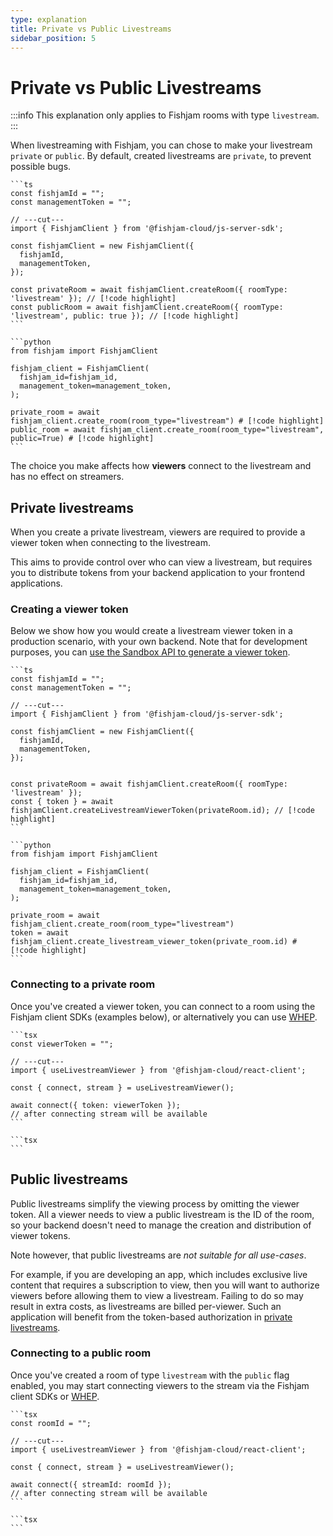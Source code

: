 ```yaml
---
type: explanation
title: Private vs Public Livestreams
sidebar_position: 5
---
```



# Private vs Public Livestreams

:::info
This explanation only applies to Fishjam rooms with type `livestream`.
:::

When livestreaming with Fishjam, you can chose to make your livestream `private` or `public`.
By default, created livestreams are `private`, to prevent possible bugs.

<Tabs groupId="language">
  <TabItem value="ts" label="Typescript">
  
    ```ts
    const fishjamId = "";
    const managementToken = "";

    // ---cut---
    import { FishjamClient } from '@fishjam-cloud/js-server-sdk';

    const fishjamClient = new FishjamClient({
      fishjamId,
      managementToken,
    });

    const privateRoom = await fishjamClient.createRoom({ roomType: 'livestream' }); // [!code highlight]
    const publicRoom = await fishjamClient.createRoom({ roomType: 'livestream', public: true }); // [!code highlight]
    ```

  </TabItem>

  <TabItem value="python" label="Python">

    ```python
    from fishjam import FishjamClient

    fishjam_client = FishjamClient(
      fishjam_id=fishjam_id,
      management_token=management_token,
    );

    private_room = await fishjam_client.create_room(room_type="livestream") # [!code highlight]
    public_room = await fishjam_client.create_room(room_type="livestream", public=True) # [!code highlight]
    ```

  </TabItem>
</Tabs>

The choice you make affects how **viewers** connect to the livestream and has no effect on streamers.

## Private livestreams

When you create a private livestream, viewers are required to provide a viewer token when connecting to the livestream.

This aims to provide control over who can view a livestream, but requires you to distribute tokens from your backend application to your frontend applications.

### Creating a viewer token

Below we show how you would create a livestream viewer token in a production scenario, with your own backend.
Note that for development purposes, you can [use the Sandbox API to generate a viewer token](/tutorials/livestreaming#obtaining-a-token-1).

<Tabs groupId="language">
  <TabItem value="ts" label="Typescript">
  
    ```ts
    const fishjamId = "";
    const managementToken = "";

    // ---cut---
    import { FishjamClient } from '@fishjam-cloud/js-server-sdk';

    const fishjamClient = new FishjamClient({
      fishjamId,
      managementToken,
    });


    const privateRoom = await fishjamClient.createRoom({ roomType: 'livestream' });
    const { token } = await fishjamClient.createLivestreamViewerToken(privateRoom.id); // [!code highlight]
    ```

  </TabItem>

  <TabItem value="python" label="Python">

    ```python
    from fishjam import FishjamClient

    fishjam_client = FishjamClient(
      fishjam_id=fishjam_id,
      management_token=management_token,
    );

    private_room = await fishjam_client.create_room(room_type="livestream")
    token = await fishjam_client.create_livestream_viewer_token(private_room.id) # [!code highlight]
    ```

  </TabItem>
</Tabs>

### Connecting to a private room

Once you've created a viewer token, you can connect to a room using the Fishjam client SDKs (examples below), or alternatively you can use [WHEP](/how-to/features/whip-whep#private-livestreams).

<Tabs groupId="platform">
  <TabItem value="react" label="React">
  
    ```tsx
    const viewerToken = "";

    // ---cut---
    import { useLivestreamViewer } from '@fishjam-cloud/react-client';

    const { connect, stream } = useLivestreamViewer();

    await connect({ token: viewerToken });
    // after connecting stream will be available
    ```

  </TabItem>

  <TabItem value="react-native" label="React Native">

    ```tsx
    ```

  </TabItem>
 </Tabs>

## Public livestreams

Public livestreams simplify the viewing process by omitting the viewer token.
All a viewer needs to view a public livestream is the ID of the room, so your backend doesn't need to manage the creation and distribution of viewer tokens.

Note however, that public livestreams are _not suitable for all use-cases_.

For example, if you are developing an app, which includes exclusive live content that requires a subscription to view, then you will want to authorize viewers before allowing them to view a livestream.
Failing to do so may result in extra costs, as livestreams are billed per-viewer.
Such an application will benefit from the token-based authorization in [private livestreams](#private-livestreams).

### Connecting to a public room

Once you've created a room of type `livestream` with the `public` flag enabled, you may start connecting viewers to the stream via the Fishjam client SDKs or [WHEP](/how-to/features/whip-whep#public-livestreams).

<Tabs groupId="platform">
  <TabItem value="react" label="React">
  
    ```tsx
    const roomId = "";

    // ---cut---
    import { useLivestreamViewer } from '@fishjam-cloud/react-client';

    const { connect, stream } = useLivestreamViewer();

    await connect({ streamId: roomId });
    // after connecting stream will be available
    ```

  </TabItem>

  <TabItem value="react-native" label="React Native">

    ```tsx
    ```

  </TabItem>
 </Tabs>
